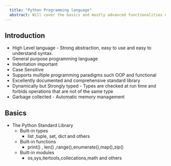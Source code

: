 ```yaml
---
  title: "Python Programming language"
  abstract: Will cover the basics and mostly advanced functionalities of python as well as the libraries and that are commonly used and important, Wont be adding machine learning libraries and will keep it restricted to purely to the programming language 
---
```


## Introduction

-   High Level language - Strong abstraction, easy to use and easy to understand syntax.
-   General purpose programming language
-   Indentation important
-   Case Sensitive
-   Supports multiple programming paradigms such OOP and functional
-   Excellently documented and comprehensive standard library
-   Dynamically but Strongly typed - Types are checked at run time and forbids operations that are not of the same type
-   Garbage collected - Automatic memory management

## Basics

 * The Python Standard Library
    * Built-in types
        * list ,tuple, set, dict and others
    * Built-in functions
        * print() , len() ,range(),enumerate(),map(),zip()
    * Built-in modules
        * os,sys,itertools,collecations,math and others
        